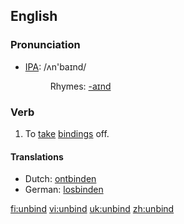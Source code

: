 ==English==
=== Pronunciation ===
*[[w:IPA|IPA]]: /ʌn'baɪnd/
*:Rhymes: [[Rhymes:English:-aɪnd|-aɪnd]]

=== Verb ===
{{irregverb|'''to unbind'''|'''[[unbinds]]'''|'''[[unbound]]'''|'''[[unbound]]'''|'''[[unbinding]]'''}}

# To [[take off|take]] [[binding]]s off.

==== Translations ====
*Dutch: [[ontbinden]]
*German: [[losbinden]]

[[fi:unbind]]
[[vi:unbind]]
[[uk:unbind]]
[[zh:unbind]]